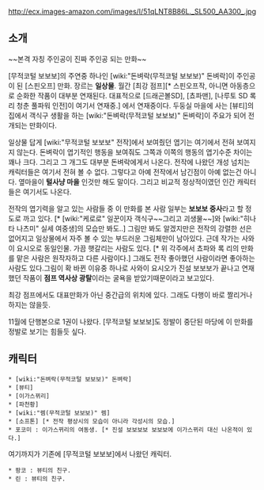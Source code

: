 http://ecx.images-amazon.com/images/I/51qLNT8B86L._SL500_AA300_.jpg

== 소개 ==
~~본격 자칭 주인공이 진짜 주인공 되는 만화~~

[무적코털 보보보]의 주연중 하나인 [wiki:"돈벼락(무적코털 보보보)" 돈벼락]이 주인공이 된 [스핀오프] 만화. 장르는 '''일상물'''. 월간 [최강 점프][* 스핀오프작, 아니면 아동층으로 순화한 작품이 대부분 연재된다. 대표적으로 [드래곤볼SD], [쵸파맨], [나루토 SD 록리 청춘 풀파워 인전]이 여기서 연재중.] 에서 연재중이다. 두둥실 마을에 사는 [뷰티]의 집에서 객식구 생활을 하는 [wiki:"돈벼락(무적코털 보보보)" 돈벼락]이 주요가 되어 전개되는 만화이다.

일상물 답게 [wiki:"무적코털 보보보" 전작]에서 보여줬던 엽기는 여기에서 전혀 보여지지 않는다. 돈벼락이 엽기적인 행동을 보여줘도 그쪽과 이쪽의 행동의 엽기수준 차이는 꽤나 크다. 그리고 그 개그도 대부분 돈벼락에게서 나온다. 전작에 나왔던 개성 넘치는 캐릭터들은 여기서 전혀 볼 수 없다. 그렇다고 아예 전작에서 남긴점이 아예 없는건 아니다. 옆마을이 '''털사냥 마을''' 인것만 해도 말이다. 그리고 비교적 정상적이였던 인간 캐릭터들은 여기서도 나온다.

전작의 엽기력을 알고 있는 사람들 중 이 만화를 본 사람 일부는 '''보보보 중사'''라고 할 정도로 까고 있다. [* [wiki:"케로로" 일꾼이자 객식구~~그리고 괴생물~~]와 [wiki:"히나타 나츠미" 실세 여중생]의 모습만 봐도..] 그림만 봐도 알겠지만은 전작의 강렬한 선은 없어지고 일상물에서 자주 볼 수 있는 부드러운 그림체만이 남아있다. 근데 작가는 사와이 요시오로 동일인물. 가끔 햇갈리는 사람도 있다. [* 위 각주에서 쵸파와 록 리의 만화를 맡은 사람은 원작자하고 다른 사람이다.] 그래도 전작 좋아했던 사람이라면 좋아하는 사람도 있다.그림이 확 바뀐 이유중 하나로 사와이 요시오가 진설 보보보가 끝나고 연재했던 작품이 '''점프 역사상 광탈'''이라는 굴욕을 받았기때문이라고 보고있다.

최강 점프에서도 대표만화가 아닌 중간급의 위치에 있다. 그래도 다행이 바로 짤리거나 하지는 않을듯.

11월에 단행본으로 1권이 나왔다. [무적코털 보보보]도 정발이 중단된 마당에 이 만화를 정발로 보기는 힘들듯 싶다.

== 캐릭터 ==
 * [wiki:"돈벼락(무적코털 보보보)" 돈벼락]
 * [뷰티]
 * [이가스뀌리]
 * [파천황]
 * [wiki:"렘(무적코털 보보보)" 렘]
 * [소프톤] [* 전작 평상시의 모습이 아니라 각성시의 모습.]
 * 포코미 : 이가스뀌리의 여동생. [* 진설 보보보보 보보보에 이가스뀌리 대신 나온적이 있다.]
여기까지가 기존에 [무적코털 보보보]에서 나왔던 캐릭터.
 * 팡코 : 뷰티의 친구.
 * 린 : 뷰티의 친구.
